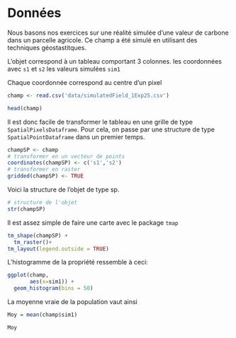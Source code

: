 Données {#data}
======================


Nous basons nos exercices sur une réalité simulée d'une valeur de carbone dans un parcelle agricole. Ce champ a été simulé en utilisant des techniques géostastitques.

L'objet correspond à un tableau comportant 3 colonnes.
les coordonnées avec `s1` et `s2`
les valeurs simulées  `sim1`

Chaque coordonnée correspond au centre d'un pixel

```r
champ <- read.csv('data/simulatedField_1Exp25.csv')

head(champ)

```

Il est donc facile de transformer le tableau en une grille de type `SpatialPixelsDataframe`. Pour cela, on passe par une structure de type `SpatialPointDataframe` dans un premier temps.


```r
champSP <- champ
# transformer en un vecteur de points
coordinates(champSP) <- c('s1','s2') 
# transformer en raster
gridded(champSP) <- TRUE
```

Voici la structure de l'objet de type sp.


```r
# structure de l'objet
str(champSP)
```

Il est assez simple de faire une carte avec le package `tmap`


```r


tm_shape(champSP) +
  tm_raster()+
tm_layout(legend.outside = TRUE)

```


L'histogramme de la propriété ressemble à ceci:


```r

ggplot(champ, 
       aes(x=sim1)) + 
  geom_histogram(bins = 50)

```


La moyenne vraie de la population vaut ainsi


```r
Moy = mean(champ$sim1)

Moy

```

